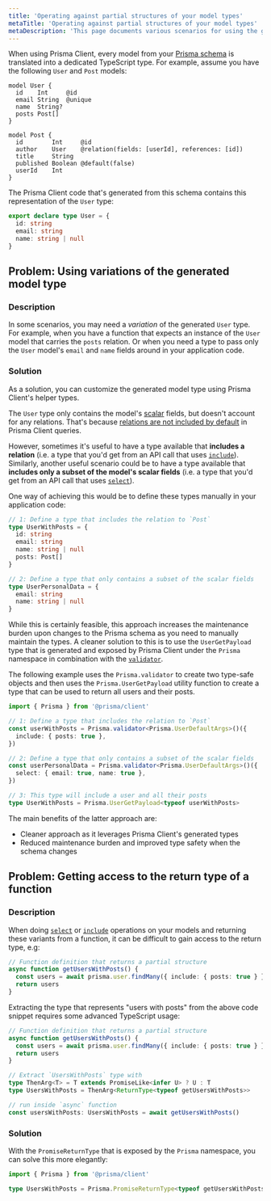```yaml
---
title: 'Operating against partial structures of your model types'
metaTitle: 'Operating against partial structures of your model types'
metaDescription: 'This page documents various scenarios for using the generated types from the Prisma namespace'
---
```


<TopBlock title={frontMatter.title}>

When using Prisma Client, every model from your [Prisma schema](/orm/prisma-schema) is translated into a dedicated TypeScript type. For example, assume you have the following `User` and `Post` models:

```prisma
model User {
  id    Int     @id
  email String  @unique
  name  String?
  posts Post[]
}

model Post {
  id        Int     @id
  author    User    @relation(fields: [userId], references: [id])
  title     String
  published Boolean @default(false)
  userId    Int
}
```

The Prisma Client code that's generated from this schema contains this representation of the `User` type:

```ts
export declare type User = {
  id: string
  email: string
  name: string | null
}
```

</TopBlock>

## Problem: Using variations of the generated model type

### Description

In some scenarios, you may need a _variation_ of the generated `User` type. For example, when you have a function that expects an instance of the `User` model that carries the `posts` relation. Or when you need a type to pass only the `User` model's `email` and `name` fields around in your application code.

### Solution

As a solution, you can customize the generated model type using Prisma Client's helper types.

The `User` type only contains the model's [scalar](/orm/prisma-schema/data-model/models#scalar-fields) fields, but doesn't account for any relations. That's because [relations are not included by default](/orm/prisma-client/queries/select-fields#return-the-default-selection-set) in Prisma Client queries.

However, sometimes it's useful to have a type available that **includes a relation** (i.e. a type that you'd get from an API call that uses [`include`](/orm/prisma-client/queries/select-fields#include-relations-and-select-relation-fields)). Similarly, another useful scenario could be to have a type available that **includes only a subset of the model's scalar fields** (i.e. a type that you'd get from an API call that uses [`select`](/orm/prisma-client/queries/select-fields#select-specific-fields)).

One way of achieving this would be to define these types manually in your application code:

```ts
// 1: Define a type that includes the relation to `Post`
type UserWithPosts = {
  id: string
  email: string
  name: string | null
  posts: Post[]
}

// 2: Define a type that only contains a subset of the scalar fields
type UserPersonalData = {
  email: string
  name: string | null
}
```

While this is certainly feasible, this approach increases the maintenance burden upon changes to the Prisma schema as you need to manually maintain the types. A cleaner solution to this is to use the `UserGetPayload` type that is generated and exposed by Prisma Client under the `Prisma` namespace in combination with the [`validator`](/orm/prisma-client/type-safety/prisma-validator).

The following example uses the `Prisma.validator` to create two type-safe objects and then uses the `Prisma.UserGetPayload` utility function to create a type that can be used to return all users and their posts.

```ts
import { Prisma } from '@prisma/client'

// 1: Define a type that includes the relation to `Post`
const userWithPosts = Prisma.validator<Prisma.UserDefaultArgs>()({
  include: { posts: true },
})

// 2: Define a type that only contains a subset of the scalar fields
const userPersonalData = Prisma.validator<Prisma.UserDefaultArgs>()({
  select: { email: true, name: true },
})

// 3: This type will include a user and all their posts
type UserWithPosts = Prisma.UserGetPayload<typeof userWithPosts>
```

The main benefits of the latter approach are:

- Cleaner approach as it leverages Prisma Client's generated types
- Reduced maintenance burden and improved type safety when the schema changes

## Problem: Getting access to the return type of a function

### Description

When doing [`select`](/orm/reference/prisma-client-reference#select) or [`include`](/orm/reference/prisma-client-reference#include) operations on your models and returning these variants from a function, it can be difficult to gain access to the return type, e.g:

```ts
// Function definition that returns a partial structure
async function getUsersWithPosts() {
  const users = await prisma.user.findMany({ include: { posts: true } })
  return users
}
```

Extracting the type that represents "users with posts" from the above code snippet requires some advanced TypeScript usage:

```ts
// Function definition that returns a partial structure
async function getUsersWithPosts() {
  const users = await prisma.user.findMany({ include: { posts: true } })
  return users
}

// Extract `UsersWithPosts` type with
type ThenArg<T> = T extends PromiseLike<infer U> ? U : T
type UsersWithPosts = ThenArg<ReturnType<typeof getUsersWithPosts>>

// run inside `async` function
const usersWithPosts: UsersWithPosts = await getUsersWithPosts()
```

### Solution

With the `PromiseReturnType` that is exposed by the `Prisma` namespace, you can solve this more elegantly:

```ts
import { Prisma } from '@prisma/client'

type UsersWithPosts = Prisma.PromiseReturnType<typeof getUsersWithPosts>
```
